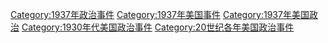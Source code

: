 [[Category:1937年政治事件|Category:1937年政治事件]]
[[Category:1937年美国事件|Category:1937年美国事件]]
[[Category:1937年美国政治|Category:1937年美国政治]]
[[Category:1930年代美国政治事件|Category:1930年代美国政治事件]]
[[Category:20世纪各年美国政治事件|Category:20世纪各年美国政治事件]]